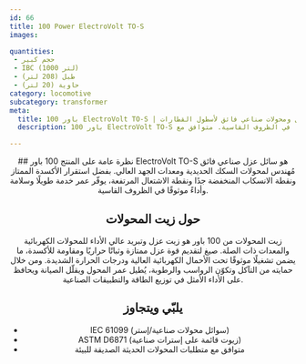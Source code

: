 ```yaml
---
id: 66
title: 100 Power ElectroVolt TO-S
images:

quantities:
 - حجم كبير
 - IBC (1000 لتر)
 - طبل (208 لتر)
 - حاوية (20 لتر)
category: locomotive
subcategory: transformer
meta:
  title: 100 باور ElectroVolt TO-S | زيت عزل ومحولات صناعي فائق لأسطول القطارات
  description: 100 باور ElectroVolt TO-S سائل عزل صناعي فائق لمحولات السكك الحديدية ومعدات الجهد العالي. بفضل القوة العازلة الممتازة واستقرار الأكسدة ونقطة الانسكاب المنخفضة ونقطة الاشتعال المرتفعة، يضمن عمر خدمة طويلًا وسلامة وأداءً موثوقًا في الظروف القاسية. متوافق مع IEC 61099 وASTM D6871 ومناسب للتطبيقات الحديثة الصديقة للبيئة.

---
```


<Header>
  ## نظرة عامة على المنتج
  100 باور ElectroVolt TO-S هو سائل عزل صناعي فائق مُهندس لمحولات السكك الحديدية ومعدات الجهد العالي. بفضل استقرار الأكسدة الممتاز ونقطة الانسكاب المنخفضة جدًا ونقطة الاشتعال المرتفعة، يوفّر عمر خدمة طويلًا وسلامة وأداءً موثوقًا في الظروف القاسية.

  ## حول زيت المحولات
  زيت المحولات من 100 باور هو زيت عزل وتبريد عالي الأداء للمحولات الكهربائية والمعدات ذات الصلة. صيغ لتقديم قوة عزل ممتازة وثباتًا حراريًا ومقاومة للأكسدة، ما يضمن تشغيلًا موثوقًا تحت الأحمال الكهربائية العالية ودرجات الحرارة الشديدة. ومن خلال حمايته من التآكل وتكوّن الرواسب والرطوبة، يُطيل عمر المحول ويقلّل الصيانة ويحافظ على الأداء الأمثل في توزيع الطاقة والتطبيقات الصناعية.

  ## يلبّي ويتجاوز
  - IEC 61099 (سوائل محولات صناعية/إستر)
  - ASTM D6871 (زيوت قائمة على إسترات صناعية)
  - متوافق مع متطلبات المحولات الحديثة الصديقة للبيئة

</Header>
